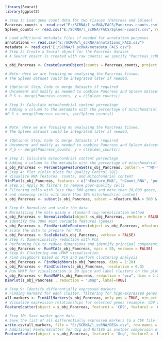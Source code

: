 ```{r}
library(Seurat)
library(ggplot2) 

# Step 1: Load gene count data for two tissues (Pancreas and Spleen)
Pancreas_counts <- read.csv("E:/SCRNA/l_scRNA/FACS/Pancreas-counts.csv", row.names = 1)
Spleen_counts <- read.csv("E:/SCRNA/l_scRNA/FACS/Spleen-counts.csv", row.names = 1)

# Load additional metadata files if needed for annotation purposes
annotations <- read.csv("E:/SCRNA/l_scRNA/annotations_FACS.csv") 
metadata <- read.csv("E:/SCRNA/l_scRNA/metadata_FACS.csv") 
# Step 2: Create a Seurat object for the Pancreas dataset
# A Seurat object is created with raw counts; we specify "Pancreas_scRNA" as the project name

s_obj_Pancreas <- CreateSeuratObject(counts = Pancreas_counts, project = "Pancreas_scRNA")

```



```{r}
# Note: Here we are focusing on analyzing the Pancreas tissue. 
# The Spleen dataset could be integrated later if needed.

# (Optional Step) Code to merge datasets if required
# Uncomment and modify as needed to combine Pancreas and Spleen datasets
# P_S <- merge(Pancreas_counts, y = c(Spleen_counts))

# Step 3: Calculate mitochondrial content percentage
# Adding a column to the metadata with the percentage of mitochondrial gene expression
#P_S <- merge(Pancreas_counts, y=c(Spleen_counts))
             
```

```{r} 
# Note: Here we are focusing on analyzing the Pancreas tissue. 
# The Spleen dataset could be integrated later if needed.

# (Optional Step) Code to merge datasets if required
# Uncomment and modify as needed to combine Pancreas and Spleen datasets
# P_S <- merge(Pancreas_counts, y = c(Spleen_counts))

# Step 3: Calculate mitochondrial content percentage
# Adding a column to the metadata with the percentage of mitochondrial gene expression
s_obj_Pancreas <- PercentageFeatureSet(s_obj_Pancreas, pattern = "^MT-", col.name = "percent.mt")
# Step 4: Plot violin plots for Quality Control (QC)
# Visualize RNA features, counts, and mitochondrial content
VlnPlot(s_obj_Pancreas, features = c("nFeature_RNA", "nCount_RNA", "percent.mt"), ncol = 3)
# Step 5: Apply QC filters to remove poor-quality cells
# Filtering cells with less than 500 genes and more than 20,000 genes,
# and removing cells with more than 10% mitochondrial content
s_obj_Pancreas <- subset(s_obj_Pancreas, subset = nFeature_RNA > 500 & nFeature_RNA < 20000 & percent.mt < 10)
```
```{r} 
# Step 6: Normalize and scale the data
# Normalizing the data using a standard log-normalization method
s_obj_Pancreas <- NormalizeData(object =s_obj_Pancreas, verbose = FALSE) 
# Identify the 3000 most variable features (genes) 
s_obj_Pancreas <- FindVariableFeatures(object =s_obj_Pancreas, nfeatures = 3000, verbose = FALSE, selection.method = 'vst')
# Scale the data to prepare for PCA
s_obj_Pancreas <- ScaleData(s_obj_Pancreas, verbose = FALSE)
# Step 7: Dimensionality reduction with PCA
# Performing PCA to reduce dimensions and identify principal components
s_obj_Pancreas <- RunPCA(s_obj_Pancreas, npcs = 20, verbose = FALSE)
# Step 8: Clustering and UMAP visualization
# Find neighbors based on PCA and perform clustering analysis
s_obj_Pancreas <- FindNeighbors(s_obj_Pancreas, dims = 1:20)
s_obj_Pancreas <- FindClusters(s_obj_Pancreas, resolution = 0.3)
# Run UMAP for visualization in 2D space and label clusters on the plot
s_obj_Pancreas <- RunUMAP(s_obj_Pancreas, reduction = "pca", dims = 1:20)
DimPlot(s_obj_Pancreas , reduction = "umap", label=TRUE)
```

```{r}
# Step 9: Identify differentially expressed markers
# Finding markers for each cluster, filtering for high-expressed genes
all_markers <- FindAllMarkers(s_obj_Pancreas, only.pos = TRUE, min.pct = 0.25, logfc.threshold = 0.25)
# Visualize expression relationships for selected genes (example: CD9 and CD3E)
FeatureScatter(object = s_obj_Pancreas, feature1 = 'CD9', feature2 = 'CD3E')
```
```{r}
# Step 10: Save marker gene data
# Save the list of all differentially expressed markers to a CSV file for further analysis
write.csv(all_markers, file = "E:/SCRNA/l_scRNA/DEGs.csv", row.names = FALSE)
# Additional FeatureScatter for Gcg and Rnf186 as another comparison of gene expression
FeatureScatter(object = s_obj_Pancreas, feature1 = 'Gcg', feature2 = 'Rnf186')
```






